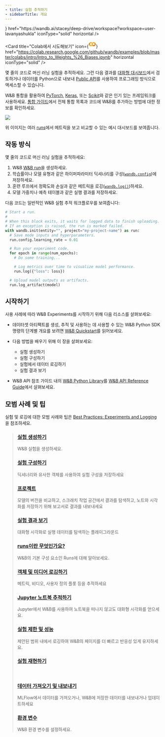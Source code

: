 ```yaml
---
- title: 실험 추적하기
- sidebarTitle: 개요
---
```


<CardGroup cols={3}>
  <Card title="W&B에서 시도해보기" icon={<svg viewBox="0 0 40 40" width="35" height="35" aria-hidden="true" fill="none" class="sc-fAUdSK emcrcO"><g clip-path="url(#clip0_911_1404)"><path d="M11 11.125C10.137 11.125 9.43748 10.4254 9.43748 9.56246C9.43748 8.6995 10.137 7.99994 11 7.99994C11.863 7.99994 12.5625 8.6995 12.5625 9.56246C12.5625 10.4254 11.863 11.125 11 11.125Z" fill="#FAC13C"></path><path d="M11 18.3126C9.61929 18.3126 8.5 17.1933 8.5 15.8126C8.5 14.4318 9.61929 13.3126 11 13.3126C12.3807 13.3126 13.5 14.4318 13.5 15.8126C13.5 17.1933 12.3807 18.3126 11 18.3126Z" fill="#FAC13C"></path><path d="M11 30.8125C9.61929 30.8125 8.5 29.6932 8.5 28.3125C8.5 26.9318 9.61929 25.8125 11 25.8125C12.3807 25.8125 13.5 26.9318 13.5 28.3125C13.5 29.6932 12.3807 30.8125 11 30.8125Z" fill="#FAC13C"></path><path d="M9.43748 22.0627C9.43748 22.9256 10.137 23.6252 11 23.6252C11.863 23.6252 12.5625 22.9256 12.5625 22.0627C12.5625 21.1997 11.863 20.5001 11 20.5001C10.137 20.5001 9.43748 21.1997 9.43748 22.0627Z" fill="#FAC13C"></path><path d="M11 35.9605C10.137 35.9605 9.43748 35.261 9.43748 34.398C9.43748 33.5351 10.137 32.8355 11 32.8355C11.863 32.8355 12.5625 33.5351 12.5625 34.398C12.5625 35.261 11.863 35.9605 11 35.9605Z" fill="#FAC13C"></path><path d="M11 43.1481C9.61929 43.1481 8.5 42.0288 8.5 40.6481C8.5 39.2674 9.61929 38.1481 11 38.1481C12.3807 38.1481 13.5 39.2674 13.5 40.6481C13.5 42.0288 12.3807 43.1481 11 43.1481Z" fill="#FAC13C"></path><path d="M11 55.6481C9.61929 55.6481 8.5 54.5288 8.5 53.1481C8.5 51.7674 9.61929 50.6481 11 50.6481C12.3807 50.6481 13.5 51.7674 13.5 53.1481C13.5 54.5288 12.3807 55.6481 11 55.6481Z" fill="#FAC13C"></path><path d="M9.43748 46.8982C9.43748 47.7612 10.137 48.4607 11 48.4607C11.863 48.4607 12.5625 47.7612 12.5625 46.8982C12.5625 46.0353 11.863 45.3357 11 45.3357C10.137 45.3357 9.43748 46.0353 9.43748 46.8982Z" fill="#FAC13C"></path><path d="M18.4375 -13.4375C18.4375 -12.5745 19.1371 -11.875 20 -11.875C20.863 -11.875 21.5625 -12.5745 21.5625 -13.4375C21.5625 -14.3004 20.863 -15 20 -15C19.1371 -15 18.4375 -14.3004 18.4375 -13.4375Z" fill="#FAC13C"></path><path d="M18.4375 -7.18739C18.4375 -6.32443 19.1371 -5.62486 20 -5.62486C20.863 -5.62486 21.5625 -6.32443 21.5625 -7.18739C21.5625 -8.05034 20.863 -8.74991 20 -8.74991C19.1371 -8.74991 18.4375 -8.05034 18.4375 -7.18739Z" fill="#FAC13C"></path><path d="M20 1.5625C18.6193 1.5625 17.5 0.443219 17.5 -0.937492C17.5 -2.3182 18.6193 -3.43749 20 -3.43749C21.3807 -3.43749 22.5 -2.3182 22.5 -0.937492C22.5 0.443219 21.3807 1.5625 20 1.5625Z" fill="#FAC13C"></path><path d="M18.4375 5.31262C18.4375 6.17558 19.1371 6.87514 20 6.87514C20.863 6.87514 21.5625 6.17558 21.5625 5.31262C21.5625 4.44967 20.863 3.7501 20 3.7501C19.1371 3.7501 18.4375 4.44967 18.4375 5.31262Z" fill="#FAC13C"></path><path d="M18.4375 11.3351C18.4375 12.198 19.1371 12.8976 20 12.8976C20.863 12.8976 21.5625 12.198 21.5625 11.3351C21.5625 10.4721 20.863 9.77255 20 9.77255C19.1371 9.77255 18.4375 10.4721 18.4375 11.3351Z" fill="#FAC13C"></path><path d="M18.4375 17.5852C18.4375 18.4481 19.1371 19.1477 20 19.1477C20.863 19.1477 21.5625 18.4481 21.5625 17.5852C21.5625 16.7222 20.863 16.0226 20 16.0226C19.1371 16.0226 18.4375 16.7222 18.4375 17.5852Z" fill="#FAC13C"></path><path d="M20 26.3351C18.6193 26.3351 17.5 25.2158 17.5 23.8351C17.5 22.4543 18.6193 21.3351 20 21.3351C21.3807 21.3351 22.5 22.4543 22.5 23.8351C22.5 25.2158 21.3807 26.3351 20 26.3351Z" fill="#FAC13C"></path><path d="M18.4375 30.0852C18.4375 30.9481 19.1371 31.6477 20 31.6477C20.863 31.6477 21.5625 30.9481 21.5625 30.0852C21.5625 29.2222 20.863 28.5227 20 28.5227C19.1371 28.5227 18.4375 29.2222 18.4375 30.0852Z" fill="#FAC13C"></path><path d="M27.4375 9.56252C27.4375 10.4255 28.1371 11.125 29 11.125C29.863 11.125 30.5626 10.4255 30.5626 9.56252C30.5626 8.69956 29.863 8 29 8C28.1371 8 27.4375 8.69956 27.4375 9.56252Z" fill="#FAC13C"></path><path d="M29 18.3126C27.6193 18.3126 26.5 17.1933 26.5 15.8126C26.5 14.4319 27.6193 13.3126 29 13.3126C30.3807 13.3126 31.5 14.4319 31.5 15.8126C31.5 17.1933 30.3807 18.3126 29 18.3126Z" fill="#FAC13C"></path><path d="M27.4375 22.0627C27.4375 22.9257 28.1371 23.6252 29 23.6252C29.863 23.6252 30.5626 22.9257 30.5626 22.0627C30.5626 21.1998 29.863 20.5002 29 20.5002C28.1371 20.5002 27.4375 21.1998 27.4375 22.0627Z" fill="#FAC13C"></path><path d="M27.4375 28.3126C27.4375 29.1756 28.1371 29.8751 29 29.8751C29.863 29.8751 30.5626 29.1756 30.5626 28.3126C30.5626 27.4496 29.863 26.7501 29 26.7501C28.1371 26.7501 27.4375 27.4496 27.4375 28.3126Z" fill="#FAC13C"></path><path d="M27.4375 34.0741C27.4375 34.937 28.1371 35.6366 29 35.6366C29.863 35.6366 30.5626 34.937 30.5626 34.0741C30.5626 33.2111 29.863 32.5116 29 32.5116C28.1371 32.5116 27.4375 33.2111 27.4375 34.0741Z" fill="#FAC13C"></path><path d="M29 42.8242C27.6193 42.8242 26.5 41.7049 26.5 40.3242C26.5 38.9435 27.6193 37.8242 29 37.8242C30.3807 37.8242 31.5 38.9435 31.5 40.3242C31.5 41.7049 30.3807 42.8242 29 42.8242Z" fill="#FAC13C"></path><path d="M27.4375 46.5743C27.4375 47.4372 28.1371 48.1368 29 48.1368C29.863 48.1368 30.5626 47.4372 30.5626 46.5743C30.5626 45.7113 29.863 45.0118 29 45.0118C28.1371 45.0118 27.4375 45.7113 27.4375 46.5743Z" fill="#FAC13C"></path><path d="M27.4375 52.8242C27.4375 53.6871 28.1371 54.3867 29 54.3867C29.863 54.3867 30.5626 53.6871 30.5626 52.8242C30.5626 51.9612 29.863 51.2616 29 51.2616C28.1371 51.2616 27.4375 51.9612 27.4375 52.8242Z" fill="#FAC13C"></path></g><defs><clipPath id="clip0_911_1404"><rect width="24" height="24" fill="white" transform="translate(8 8)"></rect></clipPath></defs></svg>} href="https://wandb.ai/stacey/deep-drive/workspace?workspace=user-lavanyashukla" iconType="solid" horizontal />

  <Card title="Colab에서 시도해보기" icon={<svg viewBox="0 0 24 24" width="24" height="24" aria-hidden="true" fill="none" class="sc-dntaoT fLPWGM"><path d="M5.06541 9.08411L2.88146 6.89087C1.67664 8.09827 1 9.7343 1 11.44C1 13.1457 1.67664 14.7817 2.88146 15.9891L5.0747 13.7959C4.44978 13.1717 4.09786 12.3252 4.09612 11.4419C4.09438 10.5587 4.44295 9.71076 5.06541 9.08411Z" fill="#E8710A"></path><path d="M2.88146 6.89071L5.06541 9.08395C5.37527 8.77373 5.74324 8.52763 6.14827 8.35972C6.55331 8.1918 6.98747 8.10538 7.42594 8.10538C7.8644 8.10538 8.29856 8.1918 8.7036 8.35972C9.10864 8.52763 9.4766 8.77373 9.78646 9.08395L11.3756 6.36098L11.2827 6.28663C10.0431 5.36184 8.51219 4.91398 6.96964 5.02489C5.42709 5.13581 3.97596 5.79809 2.88146 6.89071Z" fill="#F9AB00"></path><path d="M11.3849 16.5187L9.78646 13.8051C9.4766 14.1153 9.10864 14.3614 8.7036 14.5293C8.29856 14.6972 7.8644 14.7836 7.42594 14.7836C6.98747 14.7836 6.55331 14.6972 6.14827 14.5293C5.74324 14.3614 5.37527 14.1153 5.06541 13.8051L2.88146 15.9983C3.97378 17.0812 5.41759 17.7374 6.95171 17.8482C8.48582 17.959 10.0089 17.517 11.2455 16.6024L11.3478 16.5187" fill="#F9AB00"></path><path d="M11.9983 6.89075C10.7935 8.09815 10.1168 9.73418 10.1168 11.4399C10.1168 13.1456 10.7935 14.7816 11.9983 15.989L14.1915 13.7958C13.5655 13.1697 13.2138 12.3206 13.2138 11.4352C13.2138 10.5499 13.5655 9.70075 14.1915 9.0747C14.8176 8.44865 15.6667 8.09694 16.5521 8.09694C17.4374 8.09694 18.2865 8.44865 18.9126 9.0747L21.1151 6.89075C20.5169 6.29138 19.8064 5.81588 19.0242 5.49144C18.242 5.167 17.4035 5 16.5567 5C15.7099 5 14.8714 5.167 14.0892 5.49144C13.307 5.81588 12.5965 6.29138 11.9983 6.89075Z" fill="#F9AB00"></path><path d="M21.1151 6.89087L18.9312 9.08411C19.5572 9.71016 19.9089 10.5593 19.9089 11.4446C19.9089 12.33 19.5572 13.1791 18.9312 13.8052C18.3051 14.4312 17.456 14.7829 16.5706 14.7829C15.6853 14.7829 14.8362 14.4312 14.2101 13.8052L11.9983 15.9984C13.206 17.2074 14.8446 17.8871 16.5534 17.8879C17.3996 17.8884 18.2375 17.7221 19.0194 17.3987C19.8013 17.0753 20.5119 16.6011 21.1105 16.0031C21.7091 15.405 22.1841 14.695 22.5083 13.9134C22.8325 13.1318 22.9996 12.2941 23 11.4479C23.0004 10.6018 22.8342 9.76384 22.5108 8.98194C22.1874 8.20003 21.7131 7.48949 21.1151 6.89087Z" fill="#E8710A"></path></svg>} href="https://colab.research.google.com/github/wandb/examples/blob/master/colabs/intro/Intro_to_Weights_%26_Biases.ipynb" horizontal iconType="solid" />
</CardGroup>

몇 줄의 코드로 머신 러닝 실험을 추적하세요. 그런 다음 결과를 [대화형 대시보드](/guides/track/workspaces)에서 검토하거나 데이터를 Python으로 내보내 [Public API](/ref/python/public-api/)를 사용하여 프로그래밍 방식으로 액세스할 수 있습니다.

W\&B 통합을 활용하여 [PyTorch](/guides/integrations/pytorch), [Keras](/guides/integrations/keras), 또는 [Scikit](/guides/integrations/scikit)와 같은 인기 있는 프레임워크를 사용하세요. [통합 가이드](/ko/guides/integrations)에서 전체 통합 목록과 코드에 W\&B를 추가하는 방법에 대한 정보를 확인하세요.

<Frame>
  <img src="/images/guides/assets/images/experiments_landing_page-7294ae5ae2d104813fef047b5f09742f.png" />
</Frame>

위 이미지는 여러 [runs](/guides/runs)에서 메트릭을 보고 비교할 수 있는 예시 대시보드를 보여줍니다.

## 작동 방식

몇 줄의 코드로 머신 러닝 실험을 추적하세요:

1. W\&B [W\&B run](/guides/runs)을 생성하세요.
2. 학습률이나 모델 유형과 같은 하이퍼파라미터 딕셔너리를 구성([`wandb.config`](/guides/track/config))에 저장하세요.
3. 훈련 루프에서 정확도와 손실과 같은 메트릭을 로깅([`wandb.log()`](/guides/track/log))하세요.
4. 모델 가중치나 예측 테이블과 같은 실행 결과를 저장하세요.

다음 코드는 일반적인 W\&B 실험 추적 워크플로우를 보여줍니다:

```python
# Start a run.
#
# When this block exits, it waits for logged data to finish uploading.
# If an exception is raised, the run is marked failed.
with wandb.init(entity="", project="my-project-name") as run:
  # Save mode inputs and hyperparameters.
  run.config.learning_rate = 0.01

  # Run your experiment code.
  for epoch in range(num_epochs):
    # Do some training...

    # Log metrics over time to visualize model performance.
    run.log({"loss": loss})

  # Upload model outputs as artifacts.
  run.log_artifact(model)
```

## 시작하기

사용 사례에 따라 W\&B Experiments를 시작하기 위해 다음 리소스를 살펴보세요:

* 데이터셋 아티팩트를 생성, 추적 및 사용하는 데 사용할 수 있는 W\&B Python SDK 명령의 단계별 개요를 보려면 [W\&B Quickstart](/quickstart)를 읽어보세요.

* 다음 방법을 배우기 위해 이 장을 살펴보세요:

  * 실험 생성하기
  * 실험 구성하기
  * 실험에서 데이터 로깅하기
  * 실험 결과 보기

* W\&B API 참조 가이드 내의 [W\&B Python Library](/ref/python/)를 [W\&B API Reference Guide](/ref/)에서 살펴보세요.

## 모범 사례 및 팁

실험 및 로깅에 대한 모범 사례와 팁은 [Best Practices: Experiments and Logging](https://wandb.ai/wandb/pytorch-lightning-e2e/reports/W-B-Best-Practices-Guide--VmlldzozNTU1ODY1#w\&b-experiments-and-logging)을 참조하세요.

> ### [실험 생성하기](/ko/guides/track/launch)
>
> W\&B 실험을 생성하세요.
>
> ### [실험 구성하기](/guides/track/config/)
>
> 딕셔너리와 유사한 객체를 사용하여 실험 구성을 저장하세요
>
> ### [프로젝트](/guides/track/project-page/)
>
> 모델의 버전을 비교하고, 스크래치 작업 공간에서 결과를 탐색하고, 노트와 시각화를 저장하기 위해 보고서로 결과를 내보내세요
>
> ### [실험 결과 보기](/guides/track/workspaces/)
>
> 대화형 시각화로 실행 데이터를 탐색하는 플레이그라운드
>
> ### [runs이란 무엇인가요?](/guides/runs/)
>
> W\&B의 기본 구성 요소인 Runs에 대해 알아보세요.
>
> ### [객체 및 미디어 로깅하기](/guides/track/log/)
>
> 메트릭, 비디오, 사용자 정의 플롯 등을 추적하세요
>
> ### [Jupyter 노트북 추적하기](/guides/track/jupyter/)
>
> Jupyter에서 W\&B를 사용하여 노트북을 떠나지 않고도 대화형 시각화를 얻으세요.
>
> ### [실험 제한 및 성능](/guides/track/limits/)
>
> 제안된 범위 내에서 로깅하여 W\&B의 페이지를 더 빠르고 반응성 있게 유지하세요.
>
> ### [실험 재현하기](/guides/track/reproduce_experiments/)
>
>  
>
> ### [데이터 가져오기 및 내보내기](/guides/track/public-api-guide/)
>
> MLFlow에서 데이터를 가져오거나, W\&B에 저장한 데이터를 내보내거나 업데이트하세요
>
> ### [환경 변수](/guides/track/environment-variables/)
>
> W\&B 환경 변수를 설정하세요.
